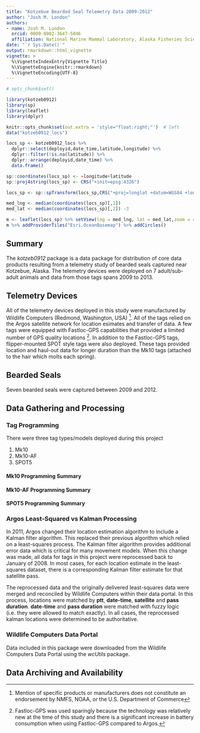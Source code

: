 ```yaml
---
title: "Kotzebue Bearded Seal Telemetry Data 2009-2012"
author: "Josh M. London"
authors:
- name: Josh M. London
  orcid: 0000-0002-3647-5046
  affiliation: National Marine Mammal Laboratory, Alaska Fisheries Science Center, NOAA, Seattle, WA, USA
date: "`r Sys.Date()`"
output: rmarkdown::html_vignette
vignette: >
  %\VignetteIndexEntry{Vignette Title}
  %\VignetteEngine{knitr::rmarkdown}
  %\VignetteEncoding{UTF-8}
---
```


```r
# opts_chunk$set()
```

```r
library(kotzeb0912)
library(sp)
library(leaflet)
library(dplyr)
```

```r
knitr::opts_chunk$set(out.extra = 'style="float:right;"')  # left
data("kotzeb0912_locs")

locs_sp <- kotzeb0912_locs %>% 
  dplyr::select(deployid,date_time,latitude,longitude) %>% 
  dplyr::filter(!is.na(latitude)) %>% 
  dplyr::arrange(deployid,date_time) %>% 
  data.frame()

sp::coordinates(locs_sp) <- ~longitude+latitude
sp::proj4string(locs_sp) <- CRS("+init=epsg:4326")

locs_sp <- sp::spTransform(locs_sp,CRS("+proj=longlat +datum=WGS84 +lon_wrap=180"))

med_lng <- median(coordinates(locs_sp)[,1])
med_lat <- median(coordinates(locs_sp)[,2]) -3

m <- leaflet(locs_sp) %>% setView(lng = med_lng, lat = med_lat,zoom = 4)
m %>% addProviderTiles("Esri.OceanBasemap") %>% addCircles()
```

## Summary

The *kotzeb0912* package is a data package for distribution of core data products
resulting from a telemetry study of bearded seals captured near Kotzebue, Alaska.
The telemetry devices were deployed on 7 adult/sub-adult animals and data from
those tags spans 2009 to 2013.

## Telemetry Devices

All of the telemetry devices deployed in this study were manufactured by
Wildlife Computers (Redmond, Washington, USA) [^1]. All of the tags relied on
the Argos satellite network for location esimates and transfer of data. A few
tags were equipped with Fastloc-GPS capabilities that provided a limited
number of GPS quality locations [^2]. In addition to the Fastloc-GPS tags, 
flipper-mounted SPOT style tags were also deployed. These tags provided location
and haul-out data for longer duration than the Mk10 tags (attached to the hair
which molts each spring).



[^1]: Mention of specific products or manufacturers does not constitute an 
endorsement by NMFS, NOAA, or the U.S. Department of Commerce

[^2]: Fastloc-GPS was used sparingly because the technology was relatively new
at the time of this study and there is a significant increase in battery
consumption when using Fastloc-GPS compared to Argos.

## Bearded Seals

Seven bearded seals were captured between 2009 and 2012.

## Data Gathering and Processing

### Tag Programming

There were three tag types/models deployed during this project

1. Mk10
2. Mk10-AF
3. SPOT5

#### Mk10 Programming Summary

#### Mk10-AF Programming Summary

#### SPOT5 Programming Summary

### Argos Least-Squared vs Kalman Processing

In 2011, Argos changed their location estimation algorithm to include a Kalman
filter algorithm. This replaced their previous algorithm which relied on a 
least-squares process. The Kalman filter algorithm provides additional error
data which is critical for many movement models. When this change was made, 
all data for tags in this project were reprocessed back to January of 2008. In
most cases, for each location estimate in the least-squares dataset, there is a
corresponding Kalman filter estimate for that satellite pass.

The reprocessed data and the originally delivered least-squares data were
merged and reconciled by Wildlife Computers within their data portal. In this
process, locations were matched by __ptt__, __date-time__, __satellite__ and 
__pass duration__. __date-time__ and __pass duration__ were matched with fuzzy
logic (i.e. they were allowed to match exactly). In all cases, the reprocessed
kalman locations were determined to be authoritative.

### Wildlife Computers Data Portal

Data included in this package were downloaded from the Wildlife Computers
Data Portal using the *wcUtils* package.

## Data Archiving and Availability

